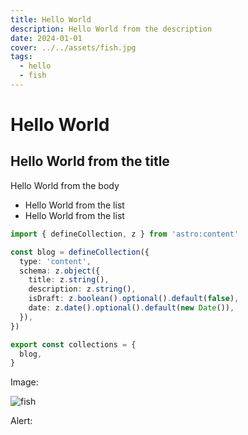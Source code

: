 ```yaml
---
title: Hello World
description: Hello World from the description
date: 2024-01-01
cover: ../../assets/fish.jpg
tags: 
  - hello
  - fish
---
```


# Hello World

## Hello World from the title

Hello World from the body

- Hello World from the list
- Hello World from the list

```ts
import { defineCollection, z } from 'astro:content'

const blog = defineCollection({
  type: 'content',
  schema: z.object({
    title: z.string(),
    description: z.string(),
    isDraft: z.boolean().optional().default(false),
    date: z.date().optional().default(new Date()),
  }),
})

export const collections = {
  blog,
}
```

Image:

![fish](@assets/fish.jpg)


Alert:

<Alert type="tip" text="hello" />
